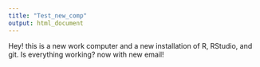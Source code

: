 ```yaml
---
title: "Test_new_comp"
output: html_document
---
```


Hey! this is a new work computer and a new installation of R, RStudio, and git.  Is everything working?  now with new email!
